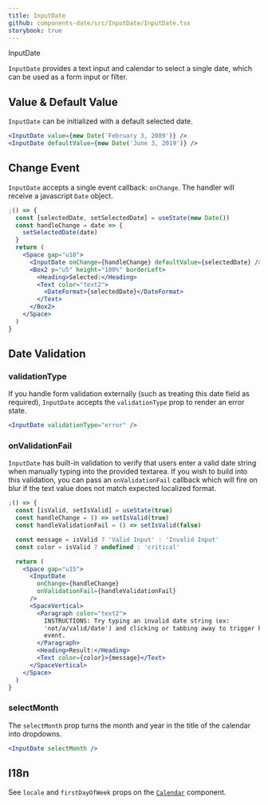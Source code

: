 ```yaml
---
title: InputDate
github: components-date/src/InputDate/InputDate.tsx
storybook: true
---
```



<ImportMessage packageName="components-date">InputDate</ImportMessage>

`InputDate` provides a text input and calendar to select a single date, which can be used as a form input or filter.

## Value & Default Value

`InputDate` can be initialized with a default selected date.

```jsx
<InputDate value={new Date('February 3, 2009')} />
<InputDate defaultValue={new Date('June 3, 2019')} />
```

## Change Event

`InputDate` accepts a single event callback: `onChange`. The handler will receive a javascript `Date` object.

```jsx
;() => {
  const [selectedDate, setSelectedDate] = useState(new Date())
  const handleChange = date => {
    setSelectedDate(date)
  }
  return (
    <Space gap="u10">
      <InputDate onChange={handleChange} defaultValue={selectedDate} />
      <Box2 p="u5" height="100%" borderLeft>
        <Heading>Selected:</Heading>
        <Text color="text2">
          <DateFormat>{selectedDate}</DateFormat>
        </Text>
      </Box2>
    </Space>
  )
}
```

## Date Validation

### validationType

If you handle form validation externally (such as treating this date field as required), `InputDate` accepts the `validationType` prop to render an error state.

```jsx
<InputDate validationType="error" />
```

### onValidationFail

`InputDate` has built-in validation to verify that users enter a valid date string when manually typing into the provided textarea. If you wish to build into this validation, you can pass an `onValidationFail` callback which will fire on blur if the text value does not match expected localized format.

```jsx
;() => {
  const [isValid, setIsValid] = useState(true)
  const handleChange = () => setIsValid(true)
  const handleValidationFail = () => setIsValid(false)

  const message = isValid ? 'Valid Input' : 'Invalid Input'
  const color = isValid ? undefined : 'critical'

  return (
    <Space gap="u15">
      <InputDate
        onChange={handleChange}
        onValidationFail={handleValidationFail}
      />
      <SpaceVertical>
        <Paragraph color="text2">
          INSTRUCTIONS: Try typing an invalid date string (ex:
          'not/a/valid/date') and clicking or tabbing away to trigger blur
          event.
        </Paragraph>
        <Heading>Result:</Heading>
        <Text color={color}>{message}</Text>
      </SpaceVertical>
    </Space>
  )
}
```

### selectMonth

The `selectMonth` prop turns the month and year in the title of the calendar into dropdowns.

```jsx
<InputDate selectMonth />
```

## I18n

See `locale` and `firstDayOfWeek` props on the [`Calendar`](calendar) component.
